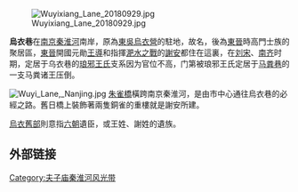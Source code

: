 [[File:Wuyixiang_Lane_20180929.jpg|thumb]]

'''烏衣巷'''在[[南京|南京]][[秦淮河|秦淮河]]南岸，原為[[東吳|東吳]][[烏衣營|烏衣營]]的駐地，故名，後為[[東晉|東晉]]時高門士族的聚居區，[[東晉|東晉]]開國元勛[[王導|王導]]和指揮[[淝水之戰|淝水之戰]]的[[謝安|謝安]]都住在這裏，在[[刘宋|刘宋]]、[[南齐|南齐]]时期，定居于乌衣巷的[[琅邪王氏|琅邪王氏]]支系因为官位不高，门第被琅邪王氏定居于[[马粪巷|马粪巷]]的一支马粪诸王压倒。


{{cquote|朱雀橋邊野草花，烏衣巷口夕陽斜。舊時[[王導|王]][[謝安|謝]]堂前燕，飛入尋常百姓家。|《烏衣巷》[[唐|唐]]·[[劉禹錫|劉禹錫]]}}

[[File:Wuyi_Lane,_Nanjing.jpg|thumb]]
[[朱雀橋|朱雀橋]]橫跨南京秦淮河，是由市中心通往烏衣巷的必經之路。舊日橋上裝飾著兩隻銅雀的重樓就是謝安所建。

[[烏衣舊部|烏衣舊部]]則意指[[六朝|六朝]]遺臣，或王姓、謝姓的遺族。
==外部链接==
{{Commons category|Wuyi Lane}}


[[Category:夫子庙秦淮河风光带|Category:夫子庙秦淮河风光带]]